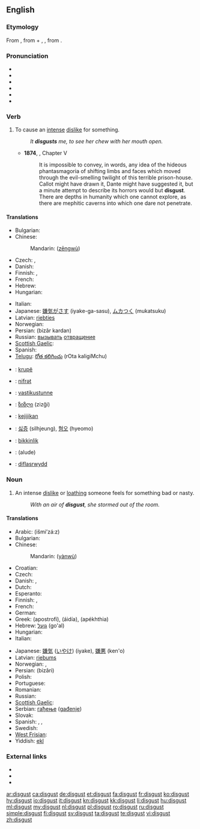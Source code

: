 ==English==

===Etymology===
From {{etyl|fro}} {{term|lang=fro|desgouster||to put off one's appetite}}, from {{term|lang=fro|des-||dis-}} + {{term|lang=fro|gouster}}, {{term|lang=fro|goster||to taste}}, from {{etyl|la}} {{term|lang=la|gustus||a tasting}}.

===Pronunciation===
* {{enPR|dĭs-kŭst'}}
* {{IPA|/dɪsˈɡʌst/|/dɪsˈkʌst/}}
* {{audio|En-us-disgust.ogg|Audio (US)}}
* {{SAMPA|/dIs"kVst/}}
* {{rhymes|ʌst}}
* {{homophones|discussed}}

===Verb===
{{en-verb}}

# To cause an [[intense]] [[dislike]] for something.
#: ''It '''disgusts''' me, to see her chew with her mouth open.''
#*'''1874''', {{w|Marcus Clarke}}, {{w|For the Term of His Natural Life}} Chapter V
#*:It is impossible to convey, in words, any idea of the hideous phantasmagoria of shifting limbs and faces which moved through the evil-smelling twilight of this terrible prison-house. Callot might have drawn it, Dante might have suggested it, but a minute attempt to describe its horrors would but '''disgust'''. There are depths in humanity which one cannot explore, as there are mephitic caverns into which one dare not penetrate.

====Translations====
{{trans-top|to cause an intense dislike for something}}
* Bulgarian: {{t|bg|отвращавам}}
* Chinese:
*: Mandarin: {{zh-ts|憎惡|憎恶}} ([[zēng]][[wù]])
* Czech: {{t-|cs|zhnusit}}, {{t-|cs|znechutit}}
* Danish: {{t|da|fremkalde}} {{t|da|væmmelse}}
* Finnish: {{t-|fi|iljettää}}, {{t-|fi|inhottaa}}
* French: {{t+|fr|dégoûter}}
* Hebrew: {{t|he|הגעיל|tr=hig'íl}}
* Hungarian: {{t+|hu|undorít}}
{{trans-mid}}
* Italian: {{t-|it|disgustare}}
* Japanese: [[嫌気がさす]] (iyake-ga-sasu), [[ムカつく]] (mukatsuku)
* Latvian: [[riebties]]
* Norwegian: {{t+|no|avsky}}
* Persian: {{fa-Arab|[[بیزار کردن]]}} (bizâr kardan)
* Russian: [[вызывать]] [[отвращение]]
* [[Scottish Gaelic]]: {{t|gd|sgreamhaich}}
* Spanish: {{t-|es|repugnar}}
* [[Telugu]]: [[రోత కలిగించు]] (rOta kaligiMchu)
{{trans-bottom}}

{{checktrans-top}}
* {{ttbc|sq}}: [[krupë]]
* {{ttbc|az}}: [[nifrәt]]
* {{ttbc|et}}: [[vastikustunne]]
* {{ttbc|ka}}: [[ზიზღი]] (zizği)
* {{ttbc|id}}: [[kejijikan]]
* {{ttbc|ko}}: [[싫증]] (silhjeung), [[혐오]] (hyeomo)
* {{ttbc|tr}}: [[bikkinlik]]
* {{ttbc|Uyghur}}: (alude)
* {{ttbc|cy}}: [[diflasrwydd]]
{{trans-bottom}}

===Noun===
{{wikipedia}}
{{en-noun|-}}

# An intense [[dislike]] or [[loathing]] someone feels for something bad or nasty.
#: ''With an air of '''disgust''', she stormed out of the room.''

====Translations====
{{trans-top|an intense dislike or repugnance}}
* Arabic: {{Arab|[[اشمئزاز|إشمئزاز]]}} (išmi’zá:z) {{m}}
* Bulgarian: {{t+|bg|отвращение|n|tr=otvraşenie}}
* Chinese:
*: Mandarin: {{zh-ts|厭惡|厌恶}} ([[yàn]][[wù]])
* Croatian: {{t-|hr|gađenje|n}}
* Czech: {{t-|cs|hnus|m}}
* Danish: {{t|da|afsky|c}}, {{t|da|væmmelse|c}}
* Dutch: {{t+|nl|afschuw}}
* Esperanto: {{t-|eo|naŭzo|xs=Esperanto}}
* Finnish: {{t-|fi|inho}}, {{t-|fi|vastenmielisyys}}
* French: {{t+|fr|dégoût|m}}
* German: {{t+|de|Ekel}}
* Greek: {{t+|el|αποστροφή|f}} (apostrofí), {{t+|el|αηδία|f}} (áidía), {{t+|el|απέχθεια|f}} (apékhthia)
* Hebrew: [[גועל]] (go'al) {{m}}
* Hungarian: {{t+|hu|undor}}
* Italian: {{t-|it|disgusto|m}}
{{trans-mid}}
* Japanese: [[嫌気]] ([[いやけ]]) (iyake), [[嫌悪]] (ken'o)
* Latvian: [[riebums]]
* Norwegian: {{t+|no|avsky|m}}, {{t-|no|vemmelse|m}}
* Persian: {{fa-Arab|[[بیزاری]]}} (bizâri)
* Polish: {{t+|pl|odraza|f}}
* Portuguese: {{t+|pt|repugnância|f}}
* Romanian: {{t+|ro|dezgust}}
* Russian: {{t+|ru|отвращение|n|tr=otvraščénije}}
* [[Scottish Gaelic]]: {{t|gd|gràin|f}}
* Serbian: [[гађење]] ([[gađenje]]) {{n}}
* Slovak: {{t-|sk|odpor}}
* Spanish: {{t-|es|repugnancia|f}}, {{t+|es|asco|m}},  {{t-|es|desazón|f}}
* Swedish: {{t+|sv|äckel}}
* [[West Frisian]]: {{t-|fy|mier|xs=West Frisian}}
* Yiddish: [[ekl]]
{{trans-bottom}}

===External links===
* {{R:Webster 1913}}
* {{R:Century 1911}}
* {{R:OneLook}}

[[ar:disgust]]
[[ca:disgust]]
[[de:disgust]]
[[et:disgust]]
[[fa:disgust]]
[[fr:disgust]]
[[ko:disgust]]
[[hy:disgust]]
[[io:disgust]]
[[it:disgust]]
[[kn:disgust]]
[[kk:disgust]]
[[li:disgust]]
[[hu:disgust]]
[[ml:disgust]]
[[my:disgust]]
[[nl:disgust]]
[[pl:disgust]]
[[ro:disgust]]
[[ru:disgust]]
[[simple:disgust]]
[[fi:disgust]]
[[sv:disgust]]
[[ta:disgust]]
[[te:disgust]]
[[vi:disgust]]
[[zh:disgust]]